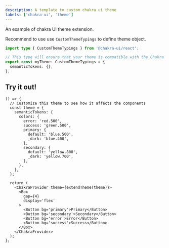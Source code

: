 ```yaml
---
description: A template to custom chakra ui theme
labels: ['chakra-ui', 'theme']
---
```



An example of chakra UI theme extension.

Recommend to use use `CustomThemeTypings` to define theme object.

```ts
import type { CustomThemeTypings } from '@chakra-ui/react';

// This type will ensure that your theme is compatible with the Chakra UI theme provider
export const myTheme: CustomThemeTypings = {
  semanticTokens: {},
};
```

## Try it out!

```tsx live
() => {
  // Customize this theme to see how it affects the components
  const theme = {
    semanticTokens: {
      colors: {
        error: 'red.500',
        success: 'green.500',
        primary: {
          default: 'blue.500',
          _dark: 'blue.400',
        },
        secondary: {
          default: 'yellow.800',
          _dark: 'yellow.700',
        },
      },
    },
  };

  return (
    <ChakraProvider theme={extendTheme(theme)}>
      <Box
        gap={4}
        display='flex'
      >
        <Button bg='primary'>Primary</Button>
        <Button bg='secondary'>Secondary</Button>
        <Button bg='error'>Error</Button>
        <Button bg='success'>Success</Button>
      </Box>
    </ChakraProvider>
  );
};
```
